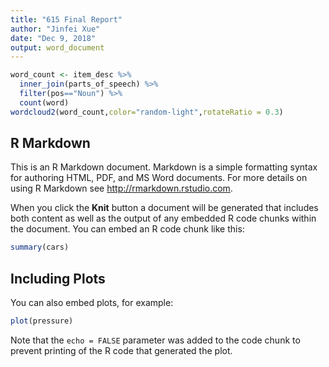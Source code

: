 ```yaml
---
title: "615 Final Report"
author: "Jinfei Xue"
date: "Dec 9, 2018"
output: word_document
---
```



```r
word_count <- item_desc %>%
  inner_join(parts_of_speech) %>% 
  filter(pos=="Noun") %>% 
  count(word)
wordcloud2(word_count,color="random-light",rotateRatio = 0.3)
```









## R Markdown

This is an R Markdown document. Markdown is a simple formatting syntax for authoring HTML, PDF, and MS Word documents. For more details on using R Markdown see <http://rmarkdown.rstudio.com>.

When you click the **Knit** button a document will be generated that includes both content as well as the output of any embedded R code chunks within the document. You can embed an R code chunk like this:

```r
summary(cars)
```

## Including Plots

You can also embed plots, for example:

```r
plot(pressure)
```

Note that the `echo = FALSE` parameter was added to the code chunk to prevent printing of the R code that generated the plot.
